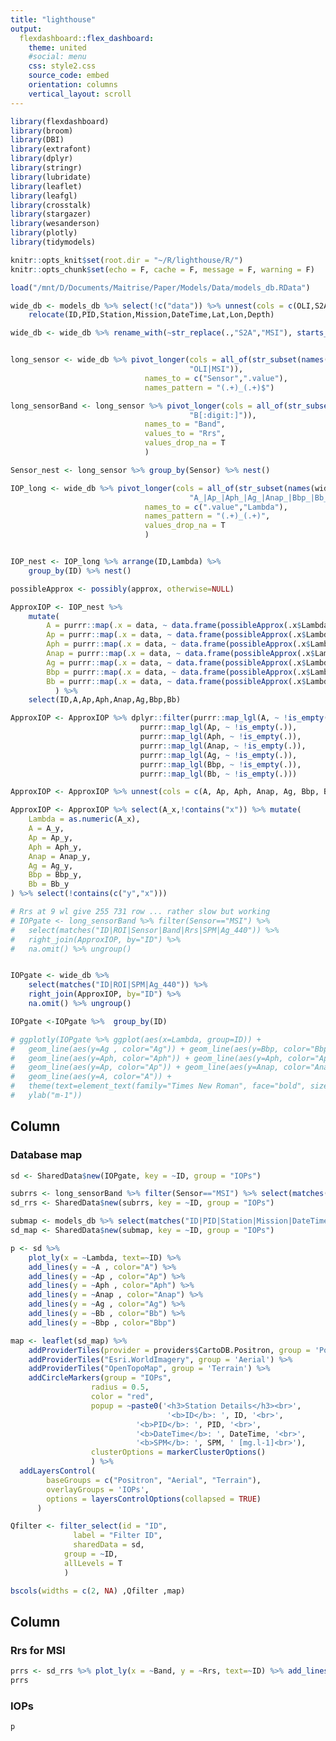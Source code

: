 ```yaml
---
title: "lighthouse"
output: 
  flexdashboard::flex_dashboard:
    theme: united
    #social: menu
    css: style2.css
    source_code: embed
    orientation: columns
    vertical_layout: scroll
---
```


```r
library(flexdashboard)
library(broom)
library(DBI)
library(extrafont)
library(dplyr)
library(stringr)
library(lubridate)
library(leaflet)
library(leafgl)
library(crosstalk)
library(stargazer)
library(wesanderson)
library(plotly)
library(tidymodels)

knitr::opts_knit$set(root.dir = "~/R/lighthouse/R/")
knitr::opts_chunk$set(echo = F, cache = F, message = F, warning = F)
```

```r
load("/mnt/D/Documents/Maitrise/Paper/Models/Data/models_db.RData")

wide_db <- models_db %>% select(!c("data")) %>% unnest(cols = c(OLI,S2A), names_sep="_") %>%
	relocate(ID,PID,Station,Mission,DateTime,Lat,Lon,Depth)

wide_db <- wide_db %>% rename_with(~str_replace(.,"S2A","MSI"), starts_with("S2A"))


long_sensor <- wide_db %>% pivot_longer(cols = all_of(str_subset(names(wide_db),
										"OLI|MSI")),
							  names_to = c("Sensor",".value"),
							  names_pattern = "(.+)_(.+)$")

long_sensorBand <- long_sensor %>% pivot_longer(cols = all_of(str_subset(names(long_sensor),
										"B[:digit:]")),
							  names_to = "Band",
							  values_to = "Rrs",
							  values_drop_na = T
							  )

Sensor_nest <- long_sensor %>% group_by(Sensor) %>% nest()
```

```r
IOP_long <- wide_db %>% pivot_longer(cols = all_of(str_subset(names(wide_db),
										"A_|Ap_|Aph_|Ag_|Anap_|Bbp_|Bb_")),
							  names_to = c(".value","Lambda"),
							  names_pattern = "(.+)_(.+)",
							  values_drop_na = T
							  )


IOP_nest <- IOP_long %>% arrange(ID,Lambda) %>%
	group_by(ID) %>% nest()

possibleApprox <- possibly(approx, otherwise=NULL)

ApproxIOP <- IOP_nest %>%
	mutate(
		A = purrr::map(.x = data, ~ data.frame(possibleApprox(.x$Lambda,.x$A,.x$Lambda, na.rm = T))),
		Ap = purrr::map(.x = data, ~ data.frame(possibleApprox(.x$Lambda,.x$Ap,.x$Lambda, na.rm = T))),
		Aph = purrr::map(.x = data, ~ data.frame(possibleApprox(.x$Lambda,.x$Aph,.x$Lambda, na.rm = T))),
		Anap = purrr::map(.x = data, ~ data.frame(possibleApprox(.x$Lambda,.x$Anap,.x$Lambda, na.rm = T))),
		Ag = purrr::map(.x = data, ~ data.frame(possibleApprox(.x$Lambda,.x$Ag,.x$Lambda, na.rm = T))),
		Bbp = purrr::map(.x = data, ~ data.frame(possibleApprox(.x$Lambda,.x$Bbp,.x$Lambda, na.rm = T))),
		Bb = purrr::map(.x = data, ~ data.frame(possibleApprox(.x$Lambda,.x$Bb,.x$Lambda, na.rm = T))),
		  ) %>%
	select(ID,A,Ap,Aph,Anap,Ag,Bbp,Bb)

ApproxIOP <- ApproxIOP %>% dplyr::filter(purrr::map_lgl(A, ~ !is_empty(.)),
							 purrr::map_lgl(Ap, ~ !is_empty(.)),
							 purrr::map_lgl(Aph, ~ !is_empty(.)),
							 purrr::map_lgl(Anap, ~ !is_empty(.)),
							 purrr::map_lgl(Ag, ~ !is_empty(.)),
							 purrr::map_lgl(Bbp, ~ !is_empty(.)),
							 purrr::map_lgl(Bb, ~ !is_empty(.)))

ApproxIOP <- ApproxIOP %>% unnest(cols = c(A, Ap, Aph, Anap, Ag, Bbp, Bb), names_sep="_") %>% na.omit()

ApproxIOP <- ApproxIOP %>% select(A_x,!contains("x")) %>% mutate(
	Lambda = as.numeric(A_x),
	A = A_y,
	Ap = Ap_y,
	Aph = Aph_y,
	Anap = Anap_y,
	Ag = Ag_y,
	Bbp = Bbp_y,
	Bb = Bb_y
) %>% select(!contains(c("y","x")))

# Rrs at 9 wl give 255 731 row ... rather slow but working
# IOPgate <- long_sensorBand %>% filter(Sensor=="MSI") %>%
# 	select(matches("ID|ROI|Sensor|Band|Rrs|SPM|Ag_440")) %>%
# 	right_join(ApproxIOP, by="ID") %>%
# 	na.omit() %>% ungroup()


IOPgate <- wide_db %>%
	select(matches("ID|ROI|SPM|Ag_440")) %>%
	right_join(ApproxIOP, by="ID") %>%
	na.omit() %>% ungroup()

IOPgate <-IOPgate %>%  group_by(ID)

# ggplotly(IOPgate %>% ggplot(aes(x=Lambda, group=ID)) +
# 	geom_line(aes(y=Ag , color="Ag")) + geom_line(aes(y=Bbp, color="Bbp")) +
# 	geom_line(aes(y=Aph, color="Aph")) + geom_line(aes(y=Aph, color="Aph")) +
# 	geom_line(aes(y=Ap, color="Ap")) + geom_line(aes(y=Anap, color="Anap"))+
# 	geom_line(aes(y=A, color="A")) +
# 	theme(text=element_text(family="Times New Roman", face="bold", size=12)) +
# 	ylab("m-1"))
```

Column {data-width=650}
-----------------------------------------------------------------------

### Database map

```r
sd <- SharedData$new(IOPgate, key = ~ID, group = "IOPs")

subrrs <- long_sensorBand %>% filter(Sensor=="MSI") %>% select(matches("ID|Sensor|Band|Rrs|SPM"))
sd_rrs <- SharedData$new(subrrs, key = ~ID, group = "IOPs")

submap <- models_db %>% select(matches("ID|PID|Station|Mission|DateTime|Lat|Lon|Depth|SPM"))
sd_map <- SharedData$new(submap, key = ~ID, group = "IOPs")

p <- sd %>%
	plot_ly(x = ~Lambda, text=~ID) %>%
	add_lines(y = ~A , color="A") %>%
	add_lines(y = ~Ap , color="Ap") %>%
	add_lines(y = ~Aph , color="Aph") %>%
	add_lines(y = ~Anap , color="Anap") %>%
	add_lines(y = ~Ag , color="Ag") %>%
	add_lines(y = ~Bb , color="Bb") %>%
	add_lines(y = ~Bbp , color="Bbp")

map <- leaflet(sd_map) %>%
	addProviderTiles(provider = providers$CartoDB.Positron, group = 'Positron') %>%
	addProviderTiles("Esri.WorldImagery", group = 'Aerial') %>%
	addProviderTiles("OpenTopoMap", group = 'Terrain') %>%
	addCircleMarkers(group = "IOPs",
				  radius = 0.5,
				  color = "red",
				  popup = ~paste0('<h3>Station Details</h3><br>',
                                   '<b>ID</b>: ', ID, '<br>',
				  			'<b>PID</b>: ', PID, '<br>',
				  			'<b>DateTime</b>: ', DateTime, '<br>',
				  			'<b>SPM</b>: ', SPM, ' [mg.l-1]<br>'),
				  clusterOptions = markerClusterOptions()
				  ) %>%
  addLayersControl(
        baseGroups = c("Positron", "Aerial", "Terrain"),
        overlayGroups = 'IOPs',
        options = layersControlOptions(collapsed = TRUE)
      )

Qfilter <- filter_select(id = "ID", 
              label = "Filter ID", 
              sharedData = sd,
		    group = ~ID,
		    allLevels = T
		    )

bscols(widths = c(2, NA) ,Qfilter ,map)

```

Column {data-width=350}
-----------------------------------------------------------------------

### Rrs for MSI

```r
prrs <- sd_rrs %>% plot_ly(x = ~Band, y = ~Rrs, text=~ID) %>% add_lines()
prrs
```

### IOPs

```r
p
```

